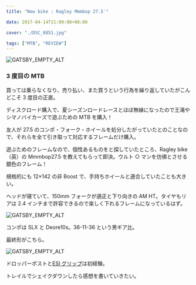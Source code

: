 ---
title: "New bike : Ragley Mmmbop 27.5′"

date: 2017-04-14T21:09:00+00:00

cover: "./DSC_0851.jpg"

tags: ["MTB", "REVIEW"]
---

![GATSBY_EMPTY_ALT](./DSC_0851.jpg)

### 3 度目の MTB

買っては乗らなくなり、売り払い、また買うという行為を繰り返していたがこんどこそ 3 度目の正直。

ディスクロード購入で、夏シーズンロードレースとほぼ無縁になったので王滝やシマノバイカーズで遊ぶための MTB を購入！

友人が 27.5 のコンポ・フォーク・ホイールを処分したがっていたとのことなので、それらを全て引き取って対応するフレームだけ購入。

遊ぶためのフレームなので、個性あるものをと探していたところ、Ragley bike（英）の Mmmbop27.5 を教えてもらって即決。ウルト ○ マンを彷彿とさせる銀色のフレーム！

規格的にも 12&#215;142 の非 Boost で、手持ちホイールと適合していたことも大きい。

ヘッドが寝ていて、150mm フォークが適正と下り向きの AM HT。タイヤもリアは 2.4 インチまで許容できるので楽しく下れるフレームになっているはず。

![GATSBY_EMPTY_ALT](./DSC_0871.jpg)

コンポは SLX と Deore10s。36-11-36 という男ギア比。

最終形がこちら。

![GATSBY_EMPTY_ALT](./DSC_0879.jpg)

ドロッパーポストと[ESI グリップ][1]は初経験。

トレイルでシェイクダウンしたら感想を書いていきたい。

<LinkBox isAmazonLink url="https://www.amazon.co.jp/dp/B003RLLQUM/" />

[1]: http://amzn.to/2pCgmQH
